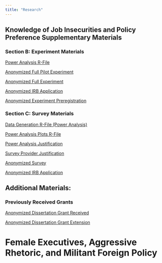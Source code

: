 ```yaml
---
title: "Research"
---
```


<!-- # A General Theory of Asylum Policy Making -->

## Knowledge of Job Insecurities and Policy Preference Supplementary Materials

### Section B: Experiment Materials

[Power Analysis R-File](research_qmd/chap2/chap2_power_experiment.qmd)

[Anonymized Full Pilot Experiment](research_qmd/chap2/chap2_experiment_full_pilot.qmd)

[Anonymized Full Experiment](research_qmd/chap2/chap2_experiment_full.qmd)

[Anonymized IRB Application](research_qmd/chap2/chap2_irb.qmd)

[Anonymized Experiment Preregistration](research_qmd/chap2/chap2_experiment_preregistration.qmd)

### Section C: Survey Materials

[Data Generation R-File (Power Analysis)](research_qmd/chap2/chap2_power_survey.qmd)

[Power Analysis Plots R-File](research_qmd/chap2/chap2_power_survey_plot.qmd)

[Power Analysis Justification](research_qmd/chap2/chap2_power_survey_just.qmd)

[Survey Provider Justification](research_qmd/chap2/chap2_survey_prov_just.qmd)

[Anonymized Survey](research_qmd/chap2/chap2_survey_full.qmd)

[Anonymized IRB Application](research_qmd/chap2/chap2_irb_survey.qmd)

## Additional Materials:

### Previously Received Grants

[Anonymized Dissertation Grant Received](research_qmd/chap2/chap2_grants.qmd)

[Anonymized Dissertation Grant Extension](research_qmd/chap2/chap2_grants_ext.qmd)


# Female Executives, Aggressive Rhetoric, and Militant Foreign Policy 


